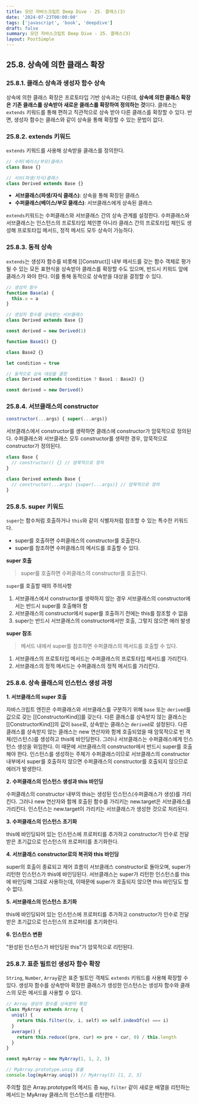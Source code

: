 ```yaml
---
title: 모던 자바스크립트 Deep Dive - 25. 클래스(3)
date: '2024-07-23T00:00:00'
tags: ['javascript', 'book', 'deepdive']
draft: false
summary: 모던 자바스크립트 Deep Dive - 25. 클래스(3)
layout: PostSimple
---
```


## 25.8. 상속에 의한 클래스 확장

### 25.8.1. 클래스 상속과 생성자 함수 상속

상속에 의한 클래스 확장은 프로토타입 기반 상속과는 다른데, **상속에 의한 클래스 확장은 기존 클래스를 상속받아 새로운 클래스를 확장하여 정의하는 것**이다. 클래스는 `extends` 키워드를 통해 편하고 직관적으로 상속 받아 다른 클래스를 확장할 수 있다. 반면, 생성자 함수는 클래스와 같이 상속을 통해 확장할 수 있는 문법이 없다.

### 25.8.2. extends 키워드

`extends` 키워드를 사용해 상속받을 클래스를 정의한다.

```js
// 수퍼(베이스/부모)클래스
class Base {}

// 서브(파생/자식)클래스
class Derived extends Base {}
```

- **서브클래스(파생/자식 클래스)**: 상속을 통해 확장된 클래스
- **수퍼클래스(베이스/부모 클래스)**: 서브클래스에게 상속된 클래스

`extends`키워드는 수퍼클래스와 서브클래스 간의 상속 관계를 설정한다. 수퍼클래스와 서브클래스는 인스턴스의 프로토타입 체인뿐 아니라 클래스 간의 프로토타입 체인도 생성해 프로토타입 메서드, 정적 메서드 모두 상속이 가능하다.

### 25.8.3. 동적 상속

`extends`는 생성자 함수를 비롯해 [[Construct]] 내부 메서드를 갖는 함수 객체로 평가될 수 있는 모든 표현식을 상속받아 클래스를 확장할 수도 있으며, 반드시 키워드 앞에 클래스가 와야 한다. 이를 통해 동적으로 상속받을 대상을 결정할 수 있다.

```js
// 생성자 함수
function Base(a) {
  this.a = a
}

// 생성자 함수를 상속받는 서브클래스
class Derived extends Base {}

const derived = new Derived(1)
```

```js
function Base1() {}

class Base2 {}

let condition = true

// 동적으로 상속 대상을 결정
class Derived extends (condition ? Base1 : Base2) {}

const derived = new Derived()
```

### 25.8.4. 서브클래스의 constructor

```js
constructor(...args) { super(...args)}
```

서브클래스에서 constructor를 생략하면 클래스에 constructor가 암묵적으로 정의된다. 수퍼클래스와 서브클래스 모두 constructor를 생략한 경우, 암묵적으로 constructor가 정의된다.

```js
class Base {
  // constructor() {} // 암묵적으로 정의
}

class Derived extends Base {
  // constructor(...args) {super(...args)} // 암묵적으로 정의
}
```

### 25.8.5. super 키워드

`super`는 함수처럼 호출하거나 `this`와 같이 식별자처럼 참조할 수 있는 특수한 키워드다.

- super를 호출하면 수퍼클래스의 constructor를 호출한다.
- super를 참조하면 수퍼클래스의 메서드를 호출할 수 있다.

**super 호출**

> super를 호출하면 수퍼클래스의 constructor를 호출한다.

`super`를 호출할 때의 주의사항

1. 서브클래스에서 constructor를 생략하지 않는 경우 서브클래스의 constructor에서는 반드시 super를 호출해야 함
2. 서브클래스의 constructor에서 super를 호출하기 전에는 this를 참조할 수 없음
3. super는 반드시 서브클래스의 constructor에서만 호출, 그렇지 않으면 에러 발생

**super 참조**

> 메서드 내에서 super를 참조하면 수퍼클래스의 메서드를 호출할 수 있다.

1. 서브클래스의 프로토타입 메서드는 수퍼클래스의 프로토타입 메서드를 가리킨다.
2. 서브클래스의 정적 메서드는 수퍼클래스의 정적 메서드를 가리킨다.

### 25.8.6. 상속 클래스의 인스턴스 생성 과정

**1. 서브클래스의 super 호출**

자바스크립트 엔진은 수퍼클래스와 서브클래스를 구분하기 위해 `base` 또는 `derived`를 값으로 갖는 [[ConstructorKind]]를 갖는다. 다른 클래스를 상속받지 않는 클래스는 [[ConstructorKind]]의 값이 `base`로, 상속받는 클래스는 `derived`로 설정된다.
다른 클래스를 상속받지 않는 클래스는 new 연산자와 함께 호출되었을 때 암묵적으로 빈 객체(인스턴스)를 생성하고 this에 바인딩한다. 그러나 서브클래스는 수퍼클래스에게 인스턴스 생성을 위임한다. 이 때문에 서브클래스의 constructor에서 반드시 super를 호출해야 한다. 인스턴스를 생성하는 주체가 수퍼클래스이므로 서브클래스의 constructor 내부에서 super를 호출하지 않으면 수퍼클래스의 constructor를 호출되지 않으므로 에러가 발생한다.

**2. 수퍼클래스의 인스턴스 생성과 this 바인딩**

수퍼클래스의 constructor 내부의 this는 생성된 인스턴스(수퍼클래스가 생성)를 가리킨다. 그러나 new 연산자와 함께 호출된 함수를 가리키는 new.target은 서브클래스를 가리킨다. 인스턴스는 new.target이 가리키는 서브클래스가 생성한 것으로 처리된다.

**3. 수퍼클래스의 인스턴스 초기화**

this에 바인딩되어 있는 인스턴스에 프로퍼티를 추가하고 constructor가 인수로 전달받은 초기값으로 인스턴스의 프로퍼티를 초기화한다.

**4. 서브클래스 constructor로의 복귀와 this 바인딩**

super의 호출이 종료되고 제어 흐름이 서브클래스 constructor로 돌아오며, super가 리턴한 인스턴스가 this에 바인딩된다. 서브클래스는 super가 리턴한 인스턴스를 this에 바인딩해 그대로 사용하는데, 이때문에 super가 호출되지 않으면 this 바인딩도 할 수 없다.

**5. 서브클래스의 인스턴스 초기화**

this에 바인딩되어 있는 인스턴스에 프로퍼티를 추가하고 constructor가 인수로 전달받은 초기값으로 인스턴스의 프로퍼티를 초기화한다.

**6. 인스턴스 변환**

"완성된 인스턴스가 바인딩된 this"가 암묵적으로 리턴된다.

### 25.8.7. 표준 빌트인 생성자 함수 확장

`String`, `Number`, `Array`같은 표준 빌트인 객체도 `extends` 키워드를 사용해 확장할 수 있다. 생성자 함수를 상속받아 확장한 클래스가 생성한 인스턴스는 생성자 함수와 클래스의 모든 메서드를 사용할 수 있다.

```js
// Array 생성자 함수를 상속받아 확장
class MyArray extends Array {
  uniq() {
    return this.filter((v, i, self) => self.indexOf(v) === i)
  }
  average() {
    return this.reduce((pre, cur) => pre + cur, 0) / this.length
  }
}

const myArray = new MyArray(1, 1, 2, 3)

// MyArray.prototype.uniq 호출
console.log(myArray.uniq()) // MyArray(3) [1, 2, 3]
```

주의할 점은 Array.prototype의 메서드 중 `map`, `filter` 같이 새로운 배열을 리턴하는 메서드는 MyArray 클래스의 인스턴스를 리턴한다.
